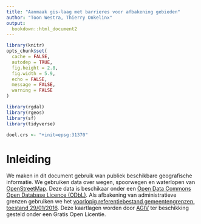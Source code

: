 ```yaml
---
title: "Aanmaak gis-laag met barrieres voor afbakening gebieden"
author: "Toon Westra, Thierry Onkelinx"
output: 
  bookdown::html_document2
---
```


```r
library(knitr)
opts_chunk$set(
  cache = FALSE,
  autodep = TRUE,
  fig.height = 2.8,
  fig.width = 5.9,
  echo = FALSE,
  message = FALSE,
  warning = FALSE
)
```

```r
library(rgdal)
library(rgeos)
library(sf)
library(tidyverse)

doel.crs <- "+init=epsg:31370"
```


# Inleiding

We maken in dit document gebruik wan publiek beschikbare geografische informatie. We gebruiken data over wegen, spoorwegen en waterlopen van [OpenStreetMap](http://www.openstreetmap.org). Deze data is beschikaar onder een [Open Data Commons Open Database Licence (ODbL)](http://opendatacommons.org/licenses/odbl/). Als afbakening van administratieve grenzen gebruiken we het [voorlopig referentiebestand gemeentengrenzen, toestand 29/01/2016](https://download.agiv.be/Producten/Detail?id=1217). Deze kaartlagen worden door [AGIV](http://www.agiv.be) ter beschikking gesteld onder een Gratis Open Licentie.


